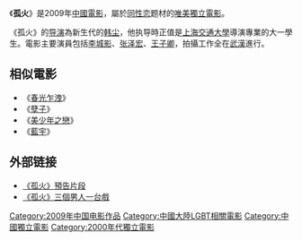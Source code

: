 《'''孤火'''》是2009年[[中國電影|中國電影]]，屬於[[同性恋|同性恋]]题材的[[唯美|唯美]][[獨立電影|獨立電影]]。

《孤火》的[[导演|导演]]為新生代的[[韩尘|韩尘]]，他执导時正值是[[上海交通大學|上海交通大學]]導演專業的大一學生。電影主要演員包括[[李城影|李城影]]、[[张泽宏|张泽宏]]、[[王子卿|王子卿]]，拍攝工作全在[[武漢|武漢]]進行。

==相似電影==
*《[[春光乍洩|春光乍洩]]》
*《[[孽子|孽子]]》
*《[[美少年之戀|美少年之戀]]》
*《[[藍宇|藍宇]]》

==外部链接==
*[http://dv.ce.cn/video/2008/06/03/245563.html 《孤火》預告片段]{{Wayback|url=http://dv.ce.cn/video/2008/06/03/245563.html |date=20090404084804 }}
*[https://web.archive.org/web/20090323081231/http://www.5iman.com/gay%2Dmovie/2007/1203/fire%2Din%2Dsilence/ 《孤火》三個男人一台戲]

{{Chinese film-stub}}

[[Category:2009年中国电影作品|Category:2009年中国电影作品]]
[[Category:中國大陸LGBT相關電影|Category:中國大陸LGBT相關電影]]
[[Category:中國獨立電影|Category:中國獨立電影]]
[[Category:2000年代獨立電影|Category:2000年代獨立電影]]